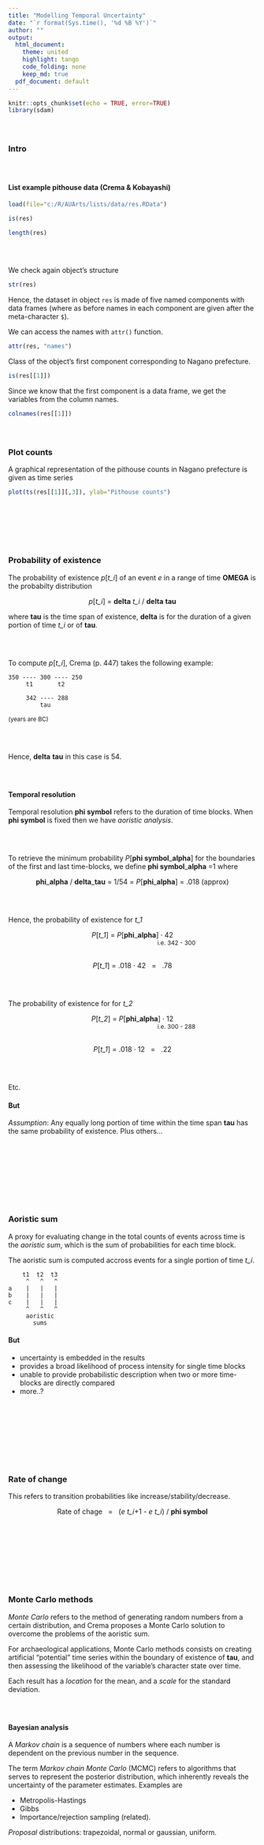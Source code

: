 ---
title: "Modelling Temporal Uncertainty"
date: "`r format(Sys.time(), '%d %B %Y')`"
author: ""
output:
  html_document:
    theme: united
    highlight: tango
    code_folding: none
    keep_md: true
  pdf_document: default
---

```{r setup, echo=FALSE, message=FALSE}
knitr::opts_chunk$set(echo = TRUE, error=TRUE)
library(sdam)
```

<div style="margin-bottom:60px;"> </div>


### Intro


<div style="margin-bottom:60px;"> </div>



#### List example pithouse data (Crema &amp; Kobayashi)
```{r}
load(file="c:/R/AUArts/lists/data/res.RData")
```

```{r}
is(res)
```

```{r}
length(res)
```

<div style="margin-bottom:60px;"> </div>


We check again object's structure
```{r}
str(res)
```

Hence, the dataset in object `res` is made of five named components with data frames 
(where as before names in each component are given after the meta-character `$`).


We can access the names with `attr()` function.
```{r}
attr(res, "names")
```


Class of the object's first component corresponding to Nagano prefecture.
```{r}
is(res[[1]])
```

Since we know that the first component is a data frame, we get the variables from the column names.
```{r}
colnames(res[[1]])
```


<div style="margin-bottom:60px;"> </div>



### Plot counts
A graphical representation of the pithouse counts in Nagano prefecture is given as time series


```{r}
plot(ts(res[[1]][,3]), ylab="Pithouse counts")
```




<div style="margin-bottom:120px;"> </div>


<!-- #### Accesing entries in data frames within a list object -->


### Probability of existence
The probability of existence *p*[*t_i*] of an event *e* in a range of time **OMEGA** is the probabilty distribution

<center>*p*[*t_i*] = **delta** *t_i* / **delta** **tau**</center>

where **tau** is the time span of existence, **delta** is for the duration of a given portion of time *t_i* or of **tau**. 


<div style="margin-bottom:60px;"> </div>


To compute *p*[*t_i*], Crema (p. 447) takes the following example:

```
350 ---- 300 ---- 250
     t1       t2

     342 ---- 288
         tau
```
<div style="font-size:9pt;">(years are BC)</div>



<div style="margin-bottom:60px;"> </div>
Hence, **delta** **tau** in this case is 54.


<div style="margin-bottom:60px;"> </div>


#### Temporal resolution

Temporal resolution **phi symbol** refers to the duration of time blocks. 
When **phi symbol** is fixed then we have *aoristic analysis*.

<div style="margin-bottom:60px;"> </div>

To retrieve the minimum probability *P*[**phi symbol**_**alpha**] for the boundaries of the first and last time-blocks, 
we define **phi symbol**_**alpha** =1 where 

<center>**phi**_**alpha** / **delta**_**tau** = 1/54 = *P*[**phi**_**alpha**] = .018 (approx)</center>

<div style="margin-bottom:60px;"> </div>

Hence, the probability of existence for *t_1*

<center>*P*[*t_1*] = *P*[**phi**_**alpha**] &middot; 42</center>
<center><div style="font-size:9pt;">&nbsp;&nbsp;&nbsp;&nbsp;&nbsp;&nbsp;&nbsp;&nbsp;&nbsp;&nbsp;&nbsp;&nbsp;&nbsp;&nbsp;&nbsp;&nbsp;&nbsp;&nbsp;&nbsp;&nbsp;&nbsp;&nbsp;&nbsp;&nbsp;&nbsp;&nbsp;&nbsp;&nbsp;&nbsp;&nbsp;&nbsp;&nbsp;&nbsp;&nbsp;&nbsp;&nbsp;&nbsp;&nbsp;&nbsp;&nbsp;&nbsp;&nbsp;&nbsp;&nbsp;&nbsp;&nbsp;&nbsp;&nbsp;&nbsp;&nbsp;&nbsp;&nbsp;&nbsp;i.e. 342 - 300</div></center>

<div style="margin-bottom:30px;"> </div>

<center>*P*[*t_1*] = .018 &middot; 42 &nbsp; = &nbsp; .78</center>

<div style="margin-bottom:60px;"> </div>

The probability of existence for for *t_2*

<center>*P*[*t_2*] = *P*[**phi**_**alpha**] &middot; 12</center>
<center><div style="font-size:9pt;">&nbsp;&nbsp;&nbsp;&nbsp;&nbsp;&nbsp;&nbsp;&nbsp;&nbsp;&nbsp;&nbsp;&nbsp;&nbsp;&nbsp;&nbsp;&nbsp;&nbsp;&nbsp;&nbsp;&nbsp;&nbsp;&nbsp;&nbsp;&nbsp;&nbsp;&nbsp;&nbsp;&nbsp;&nbsp;&nbsp;&nbsp;&nbsp;&nbsp;&nbsp;&nbsp;&nbsp;&nbsp;&nbsp;&nbsp;&nbsp;&nbsp;&nbsp;&nbsp;&nbsp;&nbsp;&nbsp;&nbsp;&nbsp;&nbsp;&nbsp;&nbsp;&nbsp;&nbsp;i.e. 300 - 288</div></center>

<div style="margin-bottom:30px;"> </div>

<center>*P*[*t_1*] = .018 &middot; 12 &nbsp; = &nbsp; .22</center>

<div style="margin-bottom:60px;"> </div>

Etc.


#### But
*Assumption*: Any equally long portion of time within the time span **tau** has the same probability of existence. 
Plus others...


<div style="margin-bottom:160px;"> </div>


### Aoristic sum
A proxy for evaluating change in the total counts of events across time is the *aoristic sum*, which is the sum of probabilities for each time block.

The aoristic sum is computed accross events for a single portion of time *t_i*.

```
    t1  t2  t3
     ^   ^   ^
a    |   |   |
b    |   |   |
c    |   |   |
     ^   ^   ^
     aoristic
       sums
```

#### But
* uncertainty is embedded in the results
* provides a broad likelihood of process intensity for single time blocks
* unable to provide probabilistic description when two or more time-blocks are directly compared
* more..?






<div style="margin-bottom:160px;"> </div>


### Rate of change
This refers to transition probabilities like increase/stability/decrease.

<center>Rate of chage &nbsp; = &nbsp; (*e* *t_i*+1 - *e* *t_i*) / **phi symbol**</center>


<div style="margin-bottom:160px;"> </div>


### Monte Carlo methods
*Monte Carlo* refers to the method of generating random numbers from a certain distribution, and 
Crema proposes a Monte Carlo solution to overcome the problems of the aoristic sum. 

For archaeological applications, Monte Carlo methods consists on creating artificial "potential" time series 
within the boundary of existence of **tau**, and then assessing the likelihood of the variable's character state over time. 

Each result has a *location* for the mean, and a *scale* for the standard deviation.


<div style="margin-bottom:60px;"> </div>


#### Bayesian analysis

A *Markov chain* is a sequence of numbers where each number is dependent on the previous number in the sequence. 

The term *Markov chain Monte Carlo* (MCMC) refers to algorithms that serves to represent the posterior distribution, which inherently reveals 
the uncertainty of the parameter estimates. Examples are

* Metropolis-Hastings
* Gibbs
* Importance/rejection sampling (related). 


*Proposal* distributions: trapezoidal, normal or gaussian, uniform.




<div style="margin-bottom:60px;"> </div>



